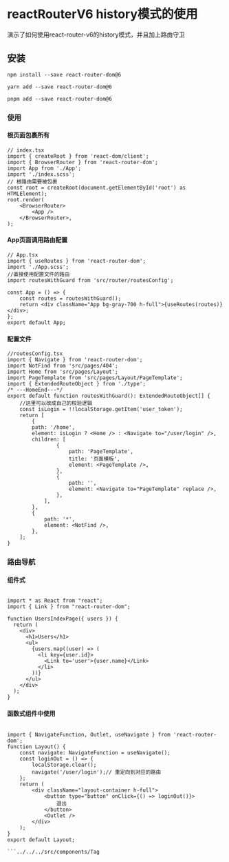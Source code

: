 
# reactRouterV6 history模式的使用
<Tag tag='React'  /><Tag tag='ReactRouter'  />
演示了如何使用react-router-v6的history模式，并且加上路由守卫
## 安装

```shell
npm install --save react-router-dom@6
```
```shell
yarn add --save react-router-dom@6
```
```shell
pnpm add --save react-router-dom@6
```
### 使用
#### 根页面包裹所有
```tsx
// index.tsx
import { createRoot } from 'react-dom/client';
import { BrowserRouter } from 'react-router-dom';
import App from './App';
import './index.scss';
// 根路由需要被包裹
const root = createRoot(document.getElementById('root') as HTMLElement);
root.render(
	<BrowserRouter>
		<App />
	</BrowserRouter>,
);
```
#### App页面调用路由配置
```tsx
// App.tsx
import { useRoutes } from 'react-router-dom';
import './App.scss';
//直接使用配置文件的路由
import routesWithGuard from 'src/router/routesConfig';

const App = () => {
	const routes = routesWithGuard();
	return <div className="App bg-gray-700 h-full">{useRoutes(routes)}</div>;
};
export default App;

```
#### 配置文件
```tsx
//routesConfig.tsx
import { Navigate } from 'react-router-dom';
import NotFind from 'src/pages/404';
import Home from 'src/pages/Layout';
import PageTemplate from 'src/pages/Layout/PageTemplate';
import { ExtendedRouteObject } from './type';
/* ---HomeEnd---*/
export default function routesWithGuard(): ExtendedRouteObject[] {
    //这里可以改成自己的校验逻辑
    const isLogin = !!localStorage.getItem('user_token');
    return [
        {
        path: '/home',
        element: isLogin ? <Home /> : <Navigate to="/user/login" />,
        children: [
                {
                    path: 'PageTemplate',
                    title: '页面模板',
                    element: <PageTemplate />,
                },
                {
                    path: '',
                    element: <Navigate to="PageTemplate" replace />,
                },
            ],
        },
        {
            path: '*',
            element: <NotFind />,
        },
    ];
}

```
### 路由导航
#### 组件式

```tsx

import * as React from "react";
import { Link } from "react-router-dom";

function UsersIndexPage({ users }) {
  return (
    <div>
      <h1>Users</h1>
      <ul>
        {users.map((user) => (
          <li key={user.id}>
            <Link to='user'>{user.name}</Link>
          </li>
        ))}
      </ul>
    </div>
  );
}
```
#### 函数式组件中使用

```tsx

import { NavigateFunction, Outlet, useNavigate } from 'react-router-dom';
function Layout() {
	const navigate: NavigateFunction = useNavigate();
	const loginOut = () => {
		localStorage.clear();
		navigate('/user/login');// 重定向到对应的路由
	};
	return (
		<div className="layout-container h-full">
			<button type="button" onClick={() => loginOut()}>
				退出
			</button>
			<Outlet />
		</div>
	);
}
export default Layout;

```../../../src/components/Tag